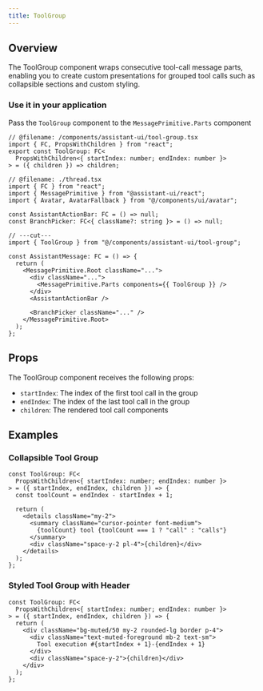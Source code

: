 ```yaml
---
title: ToolGroup
---
```



## Overview

The ToolGroup component wraps consecutive tool-call message parts, enabling you to create custom presentations for grouped tool calls such as collapsible sections and custom styling.

### Use it in your application

Pass the `ToolGroup` component to the `MessagePrimitive.Parts` component

```tsx twoslash title="/components/assistant-ui/thread.tsx" {1,11}
// @filename: /components/assistant-ui/tool-group.tsx
import { FC, PropsWithChildren } from "react";
export const ToolGroup: FC<
  PropsWithChildren<{ startIndex: number; endIndex: number }>
> = ({ children }) => children;

// @filename: ./thread.tsx
import { FC } from "react";
import { MessagePrimitive } from "@assistant-ui/react";
import { Avatar, AvatarFallback } from "@/components/ui/avatar";

const AssistantActionBar: FC = () => null;
const BranchPicker: FC<{ className?: string }> = () => null;

// ---cut---
import { ToolGroup } from "@/components/assistant-ui/tool-group";

const AssistantMessage: FC = () => {
  return (
    <MessagePrimitive.Root className="...">
      <div className="...">
        <MessagePrimitive.Parts components={{ ToolGroup }} />
      </div>
      <AssistantActionBar />

      <BranchPicker className="..." />
    </MessagePrimitive.Root>
  );
};
```

## Props

The ToolGroup component receives the following props:

- `startIndex`: The index of the first tool call in the group
- `endIndex`: The index of the last tool call in the group
- `children`: The rendered tool call components

## Examples

### Collapsible Tool Group

```tsx
const ToolGroup: FC<
  PropsWithChildren<{ startIndex: number; endIndex: number }>
> = ({ startIndex, endIndex, children }) => {
  const toolCount = endIndex - startIndex + 1;

  return (
    <details className="my-2">
      <summary className="cursor-pointer font-medium">
        {toolCount} tool {toolCount === 1 ? "call" : "calls"}
      </summary>
      <div className="space-y-2 pl-4">{children}</div>
    </details>
  );
};
```

### Styled Tool Group with Header

```tsx
const ToolGroup: FC<
  PropsWithChildren<{ startIndex: number; endIndex: number }>
> = ({ startIndex, endIndex, children }) => {
  return (
    <div className="bg-muted/50 my-2 rounded-lg border p-4">
      <div className="text-muted-foreground mb-2 text-sm">
        Tool execution #{startIndex + 1}-{endIndex + 1}
      </div>
      <div className="space-y-2">{children}</div>
    </div>
  );
};
```
